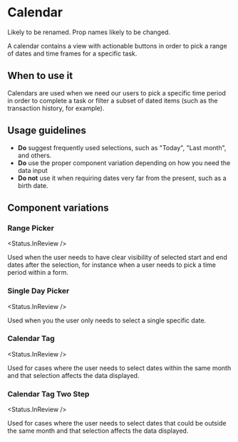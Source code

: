 
<Meta title="Forms/Calendar/Calendar" />

# Calendar

<Status variant="inReview">
  Likely to be renamed. Prop names likely to be changed.
</Status>

A calendar contains a view with actionable buttons in order to pick a range of dates
and time frames for a specific task.

## When to use it

Calendars are used when we need our users to pick a specific time period in order to complete a task
or filter a subset of dated items (such as the transaction history, for example).

## Usage guidelines

- **Do** suggest frequently used selections, such as "Today", "Last month", and others.
- **Do** use the proper component variation depending on how you need the data input
- **Do not** use it when requiring dates very far from the present, such as a birth date.

## Component variations

### Range Picker

<Status.InReview />

Used when the user needs to have clear visibility of selected start and end dates after the selection,
for instance when a user needs to pick a time period within a form.

<Story id="components-calendar-rangepicker--base" />

### Single Day Picker

<Status.InReview />

Used when you the user only needs to select a single specific date.

<Story id="components-calendar-singledaypicker--base" />

### Calendar Tag

<Status.InReview />

Used for cases where the user needs to select dates within the same month and that selection affects the data displayed.

<Story id="components-calendar-calendartag--base" />

### Calendar Tag Two Step

<Status.InReview />

Used for cases where the user needs to select dates that could be outside the same month and that selection affects the data displayed.

<Story id="components-calendar-calendartagtwostep--base" />
